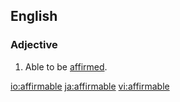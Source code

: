==English==

===Adjective===
{{en-adj}}
# Able to be [[affirmed]].

[[io:affirmable]]
[[ja:affirmable]]
[[vi:affirmable]]